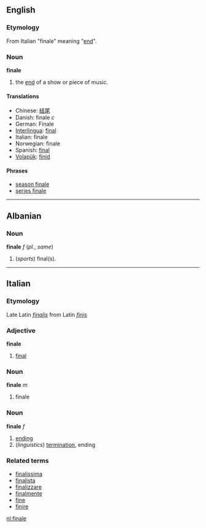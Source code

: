 ==English==
=== Etymology ===
From Italian "finale" meaning "[[end]]".
=== Noun ===
'''finale'''
#the [[end]] of a show or piece of music.

==== Translations ====
*Chinese: [[结尾]]
*Danish: finale ''c''
*German: Finale
*[[Interlingua]]: [[final]]
*Italian: finale
*Norwegian: finale
*Spanish: [[final]]
*[[Volapük]]: [[finid]]

====Phrases====
*[[season finale]]
*[[series finale]]
----
==Albanian==
===Noun===
'''finale''' ''f'' (''pl.'', ''same'')
# (''sports'') final(s).
----
==Italian==
===Etymology===
Late Latin ''[[finalis]]'' from Latin ''[[finis]]''
===Adjective===
'''finale'''

# [[final]]

===Noun===
'''finale''' ''m''

# finale

===Noun===
'''finale''' ''f''

# [[ending]]
# (''linguistics'') [[termination]], ending

===Related terms===
*[[finalissima]]
*[[finalista]]
*[[finalizzare]]
*[[finalmente]]
*[[fine]]
*[[finire]]

[[nl:finale]]